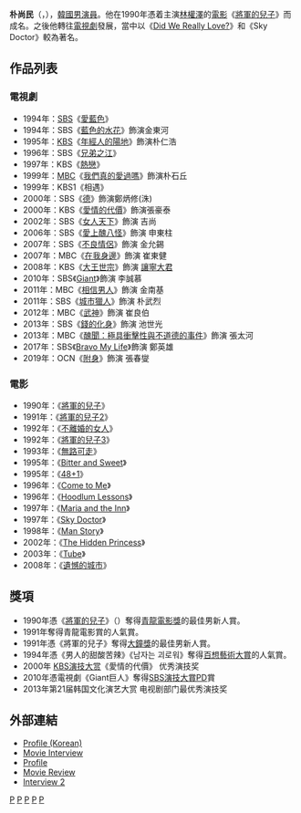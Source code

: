 {{noteTA
|T=zh-hans:朴尚民;zh-hk:朴尚民;zh-tw:朴尚民;
|1=zh-hans:朴; zh-hant:朴;
}}
{{藝人
| 姓名 = 朴尚民
| 類型 = 男演員
| 相片 = 
| 外文名 = 박상민
| 外文 = ko 
| 羅馬拼音 = Park Sang-min
| 國籍 = {{KOR}} 
| 出生日期 = {{birth_date_and_age|1970|10|19}}
| 出生地 = {{KOR}}[[慶尙南道|慶尙南道]][[镇海市|镇海市]]
| 語言 = [[韓語|韓語]]
| 教育程度 = [[首爾藝術大學|首爾藝術大學]]電影系
| 出道日期 = 1990年
| 出道作 = 《[[將軍的兒子|將軍的兒子]]》
| 經紀公司 = 
}}
'''朴尚民'''（{{lang-ko|'''박상민'''}}，{{bd|1970年|10月19日|catIdx=P朴尚民}}），[[韓國|韓國]][[男演員|男演員]]。他在1990年憑着主演[[林權澤|林權澤]]的[[電影|電影]]《[[將軍的兒子|將軍的兒子]]》而成名。之後他轉往[[電視劇|電視劇]]發展，當中以《[[Did_We_Really_Love?|Did We Really Love?]]》和《Sky Doctor》較為著名。

== 作品列表 ==
=== 電視劇 ===
*1994年：[[SBS_(韓國)|SBS]]《[[愛藍色|愛藍色]]》
*1994年：SBS《[[藍色的水花|藍色的水花]]》飾演金東河
*1995年：[[韓國放送公社|KBS]]《[[年經人的陽地|年經人的陽地]]》飾演朴仁浩
*1996年：SBS《[[兄弟之江|兄弟之江]]》
*1997年：KBS《[[熱戀_(韓國電視劇)|熱戀]]》
*1999年：[[文化廣播_(韓國)|MBC]]《[[我們真的愛過嗎|我們真的愛過嗎]]》飾演朴石丘
*1999年：KBS1《相遇》
*2000年：SBS《[[德|德]]》飾演鄭炳修(洙)
*2000年：KBS《[[愛情的代價|愛情的代價]]》飾演張豪泰
*2002年：SBS《[[女人天下|女人天下]]》飾演 吉尚
*2006年：SBS《[[愛上醜八怪|愛上醜八怪]]》飾演 申東柱
*2007年：SBS《[[不良情侶|不良情侶]]》飾演 金允錫
*2007年：MBC《[[在我身邊|在我身邊]]》飾演 崔東健
*2008年：KBS《[[大王世宗|大王世宗]]》飾演 [[讓寧大君|讓寧大君]] 
*2010年：SBS《[[巨人_(韓國電視劇)|Giant]]》飾演 李誠慕
*2011年：MBC《[[相信男人|相信男人]]》飾演 金南基
*2011年：SBS《[[城市獵人_(韓國電視劇)|城市獵人]]》飾演 朴武烈
*2012年：MBC《[[武神_(韓國電視劇)|武神]]》飾演 崔良伯
*2013年：SBS《[[錢的化身|錢的化身]]》飾演 池世光
*2013年：MBC《[[醜聞：極具衝擊性與不道德的事件|醜聞：極具衝擊性與不道德的事件]]》飾演 張太河
*2017年：SBS《[[Bravo_My_Life|Bravo My Life]]》飾演 鄭英雄
*2019年：OCN《[[附身|附身]]》飾演 張春燮

=== 電影 ===
*1990年：《[[將軍的兒子|將軍的兒子]]》
*1991年：《[[將軍的兒子2|將軍的兒子2]]》
*1992年：《[[不離婚的女人|不離婚的女人]]》
*1992年：《[[將軍的兒子3|將軍的兒子3]]》
*1993年：《[[無路可走|無路可走]]》
*1995年：《[[Bitter_and_Sweet|Bitter and Sweet]]》
*1995年：《[[48+1|48+1]]》
*1996年：《[[Come_to_Me|Come to Me]]》
*1996年：《[[Hoodlum_Lessons|Hoodlum Lessons]]》
*1997年：《[[Maria_and_the_Inn|Maria and the Inn]]》
*1997年：《[[Sky_Doctor|Sky Doctor]]》
*1998年：《[[Man_Story|Man Story]]》
*2002年：《[[The_Hidden_Princess|The Hidden Princess]]》
*2003年：《[[Tube|Tube]]》
*2008年：《[[遺憾的城市|遺憾的城市]]》

== 獎項 ==
* 1990年憑《[[將軍的兒子|將軍的兒子]]》（{{lang|ko|장군의 아들}}）奪得[[青龍電影獎|青龍電影獎]]的最佳男新人賞。
* 1991年奪得青龍電影賞的人氣賞。
* 1991年憑《將軍的兒子》奪得[[大鐘獎|大鐘獎]]的最佳男新人賞。
* 1994年憑《男人的甜酸苦辣》《남자는 괴로워》奪得[[百想藝術大賞|百想藝術大賞]]的人氣賞。
* 2000年 [[KBS演技大赏|KBS演技大赏]]《愛情的代價》 优秀演技奖 
* 2010年憑電視劇《Giant巨人》奪得[[SBS演技大賞|SBS演技大賞]]PD賞
* 2013年第21届韩国文化演艺大赏 电视剧部门最优秀演技奖

== 外部連結 ==
* [https://web.archive.org/web/20050215025424/http://cinema.empas.com/movies/people.html?peopleID=81 Profile (Korean)]
* [https://web.archive.org/web/20041211031719/http://www.nkino.com/NewsnFeatures/article.asp?id=10363 Movie Interview]
* [https://web.archive.org/web/20060518050431/http://shully.mycoolweb.net/women/data/index5.asp Profile]
* [https://web.archive.org/web/20060521095327/http://www.2cd.co.kr/112.html Movie Review]
* [http://sports.chosun.com/news/news.htm?name=/news/entertainment/200306/20030611/36k37002.htm Interview 2] {{Wayback|url=http://sports.chosun.com/news/news.htm?name=%2Fnews%2Fentertainment%2F200306%2F20030611%2F36k37002.htm |date=20190811133706 }}

{{百想藝術大賞}}
{{青龍電影獎}}
{{青龍電影獎最佳男新人}}
{{大鐘獎最佳男新人}}

[[Category:韓國電視演員|P]]
[[Category:韓國電影演員|P]]
[[Category:首爾藝術大學校友|P]]
[[Category:慶尚南道出身人物|P]]
[[Category:朴姓|P]]